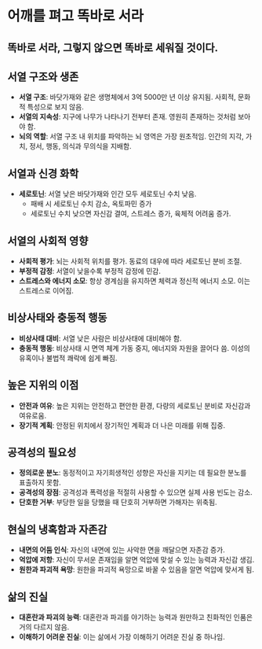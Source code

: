 # 어깨를 펴고 똑바로 서라

## 똑바로 서라, 그렇지 않으면 똑바로 세워질 것이다.

## 서열 구조와 생존

- **서열 구조**: 바닷가재와 같은 생명체에서 3억 5000만 년 이상 유지됨. 사회적, 문화적 특성으로 보지 않음.
- **서열의 지속성**: 지구에 나무가 나타나기 전부터 존재. 영원히 존재하는 것처럼 보아야 함.
- **뇌의 역할**: 서열 구조 내 위치를 파악하는 뇌 영역은 가장 원초적임. 인간의 지각, 가치, 정서, 행동, 의식과 무의식을 지배함.

## 서열과 신경 화학

- **세로토닌**: 서열 낮은 바닷가재와 인간 모두 세로토닌 수치 낮음.
  - 패배 시 세로토닌 수치 감소, 옥토파민 증가
  - 세로토닌 수치 낮으면 자신감 결여, 스트레스 증가, 육체적 어려움 증가.

## 서열의 사회적 영향

- **사회적 평가**: 뇌는 사회적 위치를 평가. 동료의 대우에 따라 세로토닌 분비 조절.
- **부정적 감정**: 서열이 낮을수록 부정적 감정에 민감.
- **스트레스와 에너지 소모**: 항상 경계심을 유지하면 체력과 정신적 에너지 소모. 이는 스트레스로 이어짐.

## 비상사태와 충동적 행동

- **비상사태 대비**: 서열 낮은 사람은 비상사태에 대비해야 함.
- **충동적 행동**: 비상사태 시 면역 체계 가동 중지, 에너지와 자원을 끌어다 씀. 이성의 유혹이나 불법적 쾌락에 쉽게 빠짐.

## 높은 지위의 이점

- **안전과 여유**: 높은 지위는 안전하고 편안한 환경, 다량의 세로토닌 분비로 자신감과 여유로움.
- **장기적 계획**: 안정된 위치에서 장기적인 계획과 더 나은 미래를 위해 집중.

## 공격성의 필요성

- **정의로운 분노**: 동정적이고 자기희생적인 성향은 자신을 지키는 데 필요한 분노를 표출하지 못함.
- **공격성의 장점**: 공격성과 폭력성을 적절히 사용할 수 있으면 실제 사용 빈도는 감소.
- **단호한 거부**: 부당한 일을 당했을 때 단호히 거부하면 가해자는 위축됨.

## 현실의 냉혹함과 자존감

- **내면의 어둠 인식**: 자신의 내면에 있는 사악한 면을 깨달으면 자존감 증가.
- **억압에 저항**: 자신이 무서운 존재임을 알면 억압에 맞설 수 있는 능력과 자신감 생김.
- **원한과 파괴적 욕망**: 원한을 파괴적 욕망으로 바꿀 수 있음을 알면 억압에 맞서게 됨.

## 삶의 진실

- **대혼란과 파괴의 능력**: 대혼란과 파괴를 야기하는 능력과 원만하고 친화적인 인품은 거의 다르지 않음.
- **이해하기 어려운 진실**: 이는 삶에서 가장 이해하기 어려운 진실 중 하나임.
